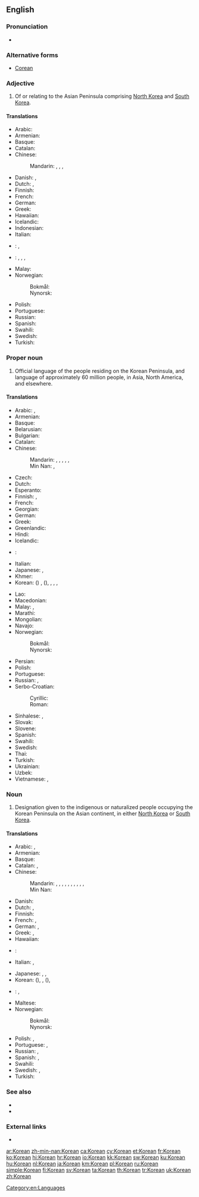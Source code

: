 {{interwiktionary|code=ko}}
{{also|korean|:Category:Korean language}}
==English==
{{wikipedia}}

===Pronunciation===
* {{audio|en-us-Korean.ogg|Audio (US)}}

===Alternative forms===
* [[Corean]]

===Adjective===
{{en-adj|-}}

# Of or relating to the Asian Peninsula comprising [[North Korea]] and [[South Korea]].

====Translations====
{{trans-top|relating to the Korean Peninsula}}
* Arabic: {{t-|ar|كوري|tr=kóori}}
* Armenian: {{t-|hy|կորեական|tr=koreakan}}
* Basque: {{t-|eu|korear}}
* Catalan: {{t-|ca|coreà}}
* Chinese:
*: Mandarin: {{tø|cmn|[[朝鮮]][[的]]}}, {{tø|cmn|[[朝鲜]][[的]]|tr=Cháoxiǎn de}}, {{tø|cmn|[[韓国]][[的]]}}, {{tø|cmn|[[韩国]][[的]]|tr=Hánguó de}}
* Danish: {{t-|da|koreansk}}, {{t-|da|koreanskt|n}}
* Dutch: {{t+|nl|Koreaans}}, {{t+|nl|Koreaanse}}
* Finnish: {{t+|fi|korealainen}}
* French: {{t+|fr|coréen}}
* German: {{t+|de|koreanisch}}
* Greek: {{t+|el|κορεατικός|tr=koreatikós}}
* Hawaiian: {{tø|haw|Kōlea}}
* Icelandic: {{t-|is|kóreskur}}
* Indonesian: {{t+|id|Korea}}
* Italian: {{t+|it|coreano}}
{{trans-mid}}
* {{ttbc|ja}}: {{qualifier|South}} {{t|ja|[[韓国]][[の]]|tr=かんこくの, Kankoku-no|sc=Jpan}}, {{qualifier|North or related to both of Koreas in academic context}} {{t|ja|[[朝鮮]][[の]]|tr=ちょうせんの, Chōsen-no|sc=Jpan}}
* {{ttbc|ko}}: {{t|ko|[[조선]][[의|(의)]]|tr=[[朝鮮]]([[의]]), Choseon(ui)}}, {{qualifier|North Korea}} {{t|ko|조|tr=[[朝]]-, Cho-|alt=조-|sc=Kore}} <!-- was "[[조]]-" - assumed inflected form or vocalised spelling; please verify if linking is acceptable. see [[User:Kephir/gadgets/xte#Translation_fixing]] -->, {{t|ko|[[한국]][[의|(의)]]|tr=[[韓國]]([[의]]), Hanguk (Hangugui)}}, {{qualifier|South Korea}} {{t|ko|한|tr=[[韓]]-, Han-|alt=한-|sc=Kore}} <!-- was "[[한]]-" - assumed inflected form or vocalised spelling; please verify if linking is acceptable. see [[User:Kephir/gadgets/xte#Translation_fixing]] -->
* Malay: {{t-|ms|Korea}}
* Norwegian:
*: Bokmål: {{t-|nb|koreansk}}
*: Nynorsk: {{t-|nn|koreansk}}
* Polish: {{t+|pl|koreański|m}}
* Portuguese: {{t+|pt|coreano}}
* Russian: {{t+|ru|корейский|tr=koréjskij}}
* Spanish: {{t+|es|coreano}}
* Swahili: {{t-|sw|ya Korea}}
* Swedish: {{t+|sv|koreansk}}
* Turkish: {{t+|tr|Kore}}
{{trans-bottom}}

===Proper noun===
{{en-proper noun}}

# Official language of the people residing on the Korean Peninsula, and language of approximately 60 million people, in Asia, North America, and elsewhere.

====Translations====
{{trans-top|language}}
* Arabic: {{t-|ar|كوري|m|tr=kuuriy}}, {{t-|ar|الكورية|f|tr=al-kuríyya}}
* Armenian: {{t-|hy|կորեերեն|tr=koreeren}}
* Basque: {{t+|eu|koreera}}
* Belarusian: {{t-|be|карэйская|f|tr=karéjskaja|sc=Cyrl}}
* Bulgarian: {{t-|bg|корейски|m|tr=koréjski|sc=Cyrl}}
* Catalan: {{t-|ca|coreà|m}}
* Chinese:
*: Mandarin: {{t-|cmn|韓語|sc=Hani}}, {{t-|cmn|韩语|tr=Hányǔ|sc=Hani}}, {{t-|cmn|韓文|sc=Hani}}, {{t-|cmn|韩文|tr=Hánwén|sc=Hani}}, {{t-|cmn|朝鮮語|sc=Hani}}, {{t-|cmn|朝鲜语|tr=Cháoxiǎnyǔ|sc=Hani}}
*: Min Nan: {{t-|nan|韓文|tr=Hân-bûn|sc=Hans}}, {{t-|nan|韓語|tr=Hân-gú, Hân-gí|sc=Hans}}
* Czech: {{t+|cs|korejština|f}}
* Dutch: {{t+|nl|Koreaans|n}}
* Esperanto: {{t-|eo|Koreana}}
* Finnish: {{t+|fi|korea}}, {{t-|fi|korean kieli}}
* French: {{t+|fr|coréen|m}}
* Georgian: {{t-|ka|კორეული|tr=kʼoreuli|sc=Geor}}
* German: {{t+|de|Koreanisch|n}}
* Greek: {{t+|el|κορεατικά|n-p|tr=koreatiká}}
* Greenlandic: {{t-|kl|Koreamiusut}}
* Hindi: {{t+|hi|कोरियाई|tr=kōriyā'ī}}
* Icelandic: {{t+|is|kóreska}}
* {{ttbc|id}}: {{t|id|[[bahasa]] [[Korea]]}} <!-- was "[[bahasa]] [[Korea]]" - assumed sum-of-parts; if an idiom, remove the wikilinks to the individual words. see [[User:Kephir/gadgets/xte#Translation_fixing]] -->
* Italian: {{t+|it|coreano}}
* Japanese: {{t+|ja|韓国語|tr=かんこくご, Kankoku-go}} {{qualifier|South}}, {{t+|ja|朝鮮語|tr=ちょうせんご, Chōsen-go}} {{qualifier|North or academic}}
* Khmer: {{t-|km|ភាសាកូរ៉េ|tr=pīăsā kōrē|sc=Khmr}}
* Korean: {{t+|ko|조선어|tr=Joseoneo|sc=Hang}} ({{t+|ko|朝鮮語|sc=Hani}}) {{qualifier|North Korea}}, {{t+|ko|한국어|tr=Hangugeo|sc=Hang}} ({{t+|ko|韓國語|sc=Hani}}), {{t+|ko|한국말|tr=Hangungmal|sc=Hang}}, {{t+|ko|국어|tr=Gugeo|sc=Hang}}, {{t+|ko|우리말|tr=Urimal|sc=Hang}}, {{t+|ko|한글|tr=Hangeul|sc=Hang}} {{qualifier|informal, careful speakers regard this usage as incorrect}} {{qualifier|South Korea}}
{{trans-mid}}
* Lao: {{t+|lo|ພາສາເກົາຫຼີ|sc=Laoo}}
* Macedonian: {{t-|mk|корејски|m|tr=koréjski|sc=Cyrl}}
* Malay: {{t|ms|[[bahasa]] [[Korea]]}}, {{t-|ms|Korea}}
* Marathi: {{t-|mr|कोरियन|f|tr=koriyana|sc=Deva}}
* Mongolian: {{t-|mn|солонгос хэл|tr=solongos hel|sc=Cyrl}}
* Navajo: {{tø|nv|Kolíya dineʼé bizaad}}
* Norwegian:
*: Bokmål: {{t-|nb|koreansk|m}}
*: Nynorsk: {{t-|nn|koreansk|m}}
* Persian: {{t-|fa|کرهای}}
* Polish: {{t+|pl|koreański|m}}
* Portuguese: {{t+|pt|coreano|m}}
* Russian: {{t+|ru|корейский язык|m|tr=koréjskij jazýk}}, {{t+|ru|корейский|m|tr=koréjskij}}
* Serbo-Croatian:
*: Cyrillic: {{t-|sh|корејски|m}}
*: Roman: {{t-|sh|korejski|m}}
* Sinhalese: {{t-|si|කොරියානු|tr=koriyānū|sc=Sinh}}, {{t-|si|කොරියානු භාෂාව|tr=koriyānū bhāṣāva|sc=Sinh}}
* Slovak: {{t+|sk|kórejčina|f}}
* Slovene: {{t+|sl|korejščina|f}}
* Spanish: {{t+|es|coreano|m}}
* Swahili: {{t-|sw|Kikorea}}
* Swedish: {{t+|sv|koreanska|c}}
* Thai: {{t+|th|ภาษาเกาหลี|tr= paa-săa gao-lĕe}}
* Turkish: {{t+|tr|Korece}}
* Ukrainian: {{t+|uk|корейська|f|tr=koréjs'ka|sc=Cyrl}}
* Uzbek: {{t+|uz|koreys}}
* Vietnamese: {{t+|vi|tiếng Hàn Quốc}}, {{t+|vi|tiếng Triều Tiên}}
{{trans-bottom}}

===Noun===
{{en-noun}}

# Designation given to the indigenous or naturalized people occupying the Korean Peninsula on the Asian continent, in either [[North Korea]] or [[South Korea]].

====Translations====
{{trans-top|person}}
* Arabic: {{t-|ar|كوري|m|tr=kuuriy}}, {{t+|ar|كورية|f|tr=kuríyya}}
* Armenian: {{t-|hy|կորեացի|tr=koreac’i}}
* Basque: {{t-|eu|korear}}
* Catalan: {{t-|ca|coreà|m}}, {{t-|ca|coreana|f}}
* Chinese:
*: Mandarin: {{t|cmn|韓國人|sc=Hani}}, {{t|cmn|韩国人|tr=Hánguóren|sc=Hani}}, {{t|cmn|朝鮮人|sc=Hani}}, {{t|cmn|朝鲜人|tr=Cháoxiānrén|sc=Hani}}, {{t|cmn|韓棒子|sc=Hani}} {{qualifier|derogatory}}, {{t|cmn|韩棒子|tr=hán bàngzi|sc=Hani}} {{qualifier|derogatory}}, {{t|cmn|棒子|tr=bàngzi|sc=Hani}} {{qualifier|derogatory}}, {{t|cmn|高麗棒子|sc=Hani}} {{qualifier|derogatory}}, {{t|cmn|高丽棒子|tr=gāolí bàngzi|sc=Hani}} {{qualifier|derogatory}}, {{t|cmn|思密達|sc=Hani}} {{qualifier|derogatory}}, {{t|cmn|思密达|tr=sīmìdá|sc=Hani}} <!-- ref. the honorific verb ending in Korean: -simnida --> {{qualifier|derogatory}}
*: Min Nan: {{t-|nan|韓國人|tr=Hân-kok-lâng|sc=Hans}}
* Danish: {{t-|da|Koreaner}}
* Dutch: {{t+|nl|Koreaans|m}}, {{t+|nl|Koreaanse|f}}
* Finnish: {{t+|fi|korealainen}}
* French: {{t+|fr|Coréen|m}}, {{t+|fr|Coréenne|f}}
* German: {{t+|de|Koreaner|m}}, {{t+|de|Koreanerin|f}}
* Greek: {{t+|el|Κορεάτης|tr=Koreátis}}, {{t+|el|Κορεάτισσα|f|tr=Koreátissa}}
* Hawaiian: {{tø|haw|Kōlea}}
* {{ttbc|id}}: {{t|id|[[orang]] [[Korea]]}} <!-- was "[[orang]] [[Korea]]" - assumed sum-of-parts; if an idiom, remove the wikilinks to the individual words. see [[User:Kephir/gadgets/xte#Translation_fixing]] -->
* Italian: {{t+|it|coreano|m}}, {{t+|it|coreana|f}}
{{trans-mid}}
* Japanese: {{t-|ja|朝鮮人|tr=ちょうせんじん, Chōsen-jin}}, {{t-|ja|韓国人|tr=かんこくじん, Kankoku-jin}} {{qualifier|South}}, {{t-|ja|チョン|tr=chon|sc=Jpan}} {{qualifier|derogatory}}
* Korean: {{t+|ko|조선인|tr=Joseonin|sc=Hang}} ({{t+|ko|朝鮮人|sc=Hang}}), {{t-|ko|조선 사람|tr=Joseon saram|sc=Hang}} {{qualifier|North Korea}}, {{t+|ko|한국인|tr=Hangugin|sc=Hang}} ({{t+|ko|韓國人|sc=Hang}}), {{t-|ko|한국 사람|tr=Hanguk saram|sc=Hang}} {{qualifier|South Korea}}
* {{ttbc|ms}}: {{t|ms|[[orang]] [[Korea]]}} <!-- was "[[orang]] [[Korea]]" - assumed sum-of-parts; if an idiom, remove the wikilinks to the individual words. see [[User:Kephir/gadgets/xte#Translation_fixing]] -->, {{t-|ms|Korea}}
* Maltese: {{t-|mt|Korejan|m}}
* Norwegian:
*: Bokmål: {{t-|no|koreaner|m}}
*: Nynorsk: {{t-|nn|koreanar|m}}
* Polish: {{t+|pl|Koreańczyk|m}}, {{t+|pl|Koreanka|f}}
* Portuguese: {{t+|pt|coreano|m}}, {{t-|pt|coreana|f}}
* Russian: {{t+|ru|кореец|m|tr=koréjec}}, {{t+|ru|кореянка|f|tr=korejánka}}
* Spanish: {{t+|es|coreano|m}}, {{t-|es|coreana|f}}
* Swahili: {{t+|sw|wakorea}}
* Swedish: {{t+|sv|Korean|m|alt=korean}}, {{t+|sv|koreanska|f}}
* Turkish: {{t+|tr|Koreli}}
{{trans-bottom}}

===See also===
* {{langcat}}
* {{langlist}}

===External links===
* {{ISO 639|link=Ethnologue|1code=ko|code=kor}}

[[Category:en:Languages]]

[[ar:Korean]]
[[zh-min-nan:Korean]]
[[ca:Korean]]
[[cy:Korean]]
[[et:Korean]]
[[fr:Korean]]
[[ko:Korean]]
[[hi:Korean]]
[[hr:Korean]]
[[io:Korean]]
[[kk:Korean]]
[[sw:Korean]]
[[ku:Korean]]
[[hu:Korean]]
[[nl:Korean]]
[[ja:Korean]]
[[km:Korean]]
[[pl:Korean]]
[[ru:Korean]]
[[simple:Korean]]
[[fi:Korean]]
[[sv:Korean]]
[[ta:Korean]]
[[th:Korean]]
[[tr:Korean]]
[[uk:Korean]]
[[zh:Korean]]